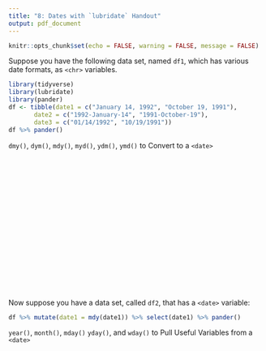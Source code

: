 ```yaml
---
title: "8: Dates with `lubridate` Handout"
output: pdf_document
---
```


```r
knitr::opts_chunk$set(echo = FALSE, warning = FALSE, message = FALSE)
```

Suppose you have the following data set, named `df1`, which has various date formats, as `<chr>` variables. 

```r
library(tidyverse)
library(lubridate)
library(pander)
df <- tibble(date1 = c("January 14, 1992", "October 19, 1991"),
       date2 = c("1992-January-14", "1991-October-19"),
       date3 = c("01/14/1992", "10/19/1991"))
df %>% pander()
```

`dmy()`, `dym()`, `mdy()`, `myd()`, `ydm()`, `ymd()` to Convert to a `<date>`

&nbsp;

&nbsp;

&nbsp;

&nbsp;

&nbsp;

&nbsp;

&nbsp;

&nbsp;

&nbsp;

Now suppose you have a data set, called `df2`, that has a `<date>` variable:

```r
df %>% mutate(date1 = mdy(date1)) %>% select(date1) %>% pander()
```

`year()`, `month()`, `mday()` `yday()`, and `wday()` to Pull Useful Variables from a `<date>`